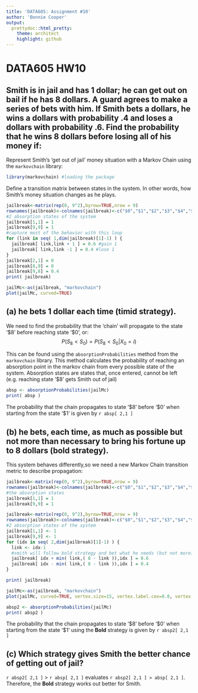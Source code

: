 ```yaml
---
title: 'DATA605: Assignment #10'
author: 'Bonnie Cooper'
output:
  prettydoc::html_pretty:
    theme: architect
    highlight: github
---
```


# DATA605 HW10

## Smith is in jail and has 1 dollar; he can get out on bail if he has 8 dollars. A guard agrees to make a series of bets with him. If Smith bets a dollars, he wins a dollars with probability .4 and loses a dollars with probability .6. Find the probability that he wins 8 dollars before losing all of his money if:

Represent Smith's 'get out of jail' money situation with a Markov Chain using the `markovchain` library:
```r
library(markovchain) #loading the package
```

Define a transition matrix between states in the system. In other words, how Smith's money situation changes as he plays.
```r
jailbreak<-matrix(rep(0, 9^2),byrow=TRUE,nrow = 9)
rownames(jailbreak)<-colnames(jailbreak)<-c("$0","$1","$2","$3","$4","$5","$6","$7","$8")
#2 absorption states of the system
jailbreak[1,1] = 1
jailbreak[9,9] = 1
#capture most of the behavior with this loop
for (link in seq( 1,dim(jailbreak)[1]-1) ) {
  jailbreak[ link,link + 1 ] = 0.6 #gain 1 
  jailbreak[ link,link -1 ] = 0.4 #lose 1
}
jailbreak[2,1] = 0
jailbreak[8,9] = 0
jailbreak[9,8] = 0.4
print( jailbreak)
```

```r
jailMc<-as(jailbreak, "markovchain")
plot(jailMc, curved=TRUE)
```

## (a) he bets 1 dollar each time (timid strategy).

We need to find the probability that the 'chain' will propagate to the state '\$8' before reaching state '\$0', or:
$$P( S_{8} \lt S_0 ) =  P( S_8 < S_0|X_0 = i)$$

This can be found using the `absorptionProbabilities` method from the `markovchain` library. This method calculates the probability of reaching an absorption point in the markov chain from every possible state of the system. Absorption states are states that, once entered, cannot be left (e.g. reaching state '\$8' gets Smith out of jail)
```r
absp <- absorptionProbabilities(jailMc)
print( absp )
```
The probability that the chain propagates to state '\$8' before '\$0' when starting from the state '\$1' is given by `r absp[ 2,1 ]`

## (b) he bets, each time, as much as possible but not more than necessary to bring his fortune up to 8 dollars (bold strategy).

This system behaves differently,so we need a new Markov Chain transition metric to describe propagation:
```r
jailbreak<-matrix(rep(0, 9^2),byrow=TRUE,nrow = 9)
rownames(jailbreak)<-colnames(jailbreak)<-c("$0","$1","$2","$3","$4","$5","$6","$7","$8")
#the absorption states
jailbreak[1,1] = 1
jailbreak[9,9] = 1

jailbreak<-matrix(rep(0, 9^2),byrow=TRUE,nrow = 9)
rownames(jailbreak)<-colnames(jailbreak)<-c("$0","$1","$2","$3","$4","$5","$6","$7","$8")
#2 absorption states of the system
jailbreak[1,1] <- 1
jailbreak[9,9] <- 1
for (idx in seq( 2,dim(jailbreak)[1]-1) ) {
  link <- idx-1
  #smith will follow bold strategy and bet what he needs (but not more) to get to '$8' state
  jailbreak[ idx + min( link,( 8 - link )),idx ] = 0.6 
  jailbreak[ idx - min( link,( 8 - link )),idx ] = 0.4 
}

print( jailbreak)
```

```r
jailMc<-as(jailbreak, "markovchain")
plot(jailMc, curved=TRUE, vertex.size=15, vertex.label.cex=0.8, vertex.label.dist=0, edge.arrow.size=.5 )
```

```r
absp2 <- absorptionProbabilities(jailMc)
print( absp2 )
```
The probability that the chain propagates to state '\$8' before '\$0' when starting from the state '\$1' using the **Bold** strategy is given by `r absp2[ 2,1 ]`

## (c) Which strategy gives Smith the better chance of getting out of jail?
`r absp2[ 2,1 ]` $\gt$ `r absp[ 2,1 ]` evaluates `r absp2[ 2,1 ] > absp[ 2,1 ]`. Therefore, the **Bold** strategy works out better for Smith.
